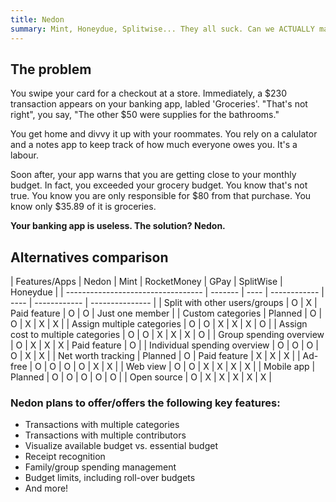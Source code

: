 ```yaml
---
title: Nedon
summary: Mint, Honeydue, Splitwise... They all suck. Can we ACTUALLY manage our finances properly?
---
```


## The problem

You swipe your card for a checkout at a store. Immediately, a $230 transaction appears on your banking app, labled 'Groceries'. "That's not right", you say, "The other $50 were supplies for the bathrooms."

You get home and divvy it up with your roommates. You rely on a calulator and a notes app to keep track of how much everyone owes you. It's a labour.

Soon after, your app warns that you are getting close to your monthly budget. In fact, you exceeded your grocery budget. You know that's not true. You know you are only responsible for $80 from that purchase. You know only $35.89 of it is groceries.

**Your banking app is useless. The solution? Nedon.**

## Alternatives comparison
<div class=" overflow-x-scroll w-full border-slate-800">
| Features/Apps                      | Nedon   | Mint | RocketMoney  | GPay | SplitWise    | Honeydue        |
| ---------------------------------- | ------- | ---- | ------------ | ---- | ------------ | --------------- |
| Split with other users/groups      | O       | X    | Paid feature | O    | O            | Just one member |
| Custom categories                  | Planned | O    | O            | X    | X            | X               |
| Assign multiple categories         | O       | O    | X            | X    | X            | O               |
| Assign cost to multiple categories | O       | O    | X            | X    | X            | O               |
| Group spending overview            | O       | X    | X            | X    | Paid feature | O               |
| Individual spending overview       | O       | O    | O            | O    | X            | X               |
| Net worth tracking                 | Planned | O    | Paid feature | X    | X            | X               |
| Ad-free                            | O       | O    | O            | O    | X            | X               |
| Web view                           | O       | O    | X            | X    | X            | X               |
| Mobile app                         | Planned | O    | O            | O    | O            | O               |
| Open source                        | O       | X    | X            | X    | X            | X               |
</div>

### Nedon plans to offer/offers the following key features:

- Transactions with multiple categories
- Transactions with multiple contributors
- Visualize available budget vs. essential budget
- Receipt recognition
- Family/group spending management
- Budget limits, including roll-over budgets
- And more!
